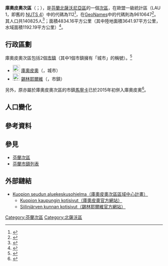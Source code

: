 {{Infobox settlement
| name                    = 庫奧皮奧次區
| settlement_type         = [[芬蘭次區|次區]]
| native_name             =Kuopion seutukunta
| native_name_lang        = 
| other_name              = 
| image_shield            = 
| shield_size             = 
| image_map               =Kuopion.seutukunta.sijainti.Suomi.2020.svg
| mapsize                 =
| subdivision_type        = [[世界政區索引|國家]]
| subdivision_name        = {{flag|Finland}}
| subdivision_type1        = [[芬蘭行政區|行政區]]
| subdivision_name1        = [[北薩沃尼亞區|北薩沃尼亞區]]
| seat_type               = 首府
| seat                    = 
| leader_party            = 
| leader_title            = 
| leader_name             = 
| population_footnotes    = <ref name="Population" />
| population_total        = 140825
| population_as_of        = 2020
| area_footnotes          = <ref name="Area" />
| area_total_km2          = 4834.16
| area_land_km2           = 3641.97
| area_water_km2          = 1192.19
| population_density_km2  = auto
| coordinates             = {{Coord|62.98930|27.70115|display=title,inline}}
| coordinates_footnotes   = <ref name="GeoNames" />
| timezone1               = [[歐洲東部時間|EET]]<ref>{{Cite web|url=https://www.timeanddate.com/worldclock/finland/helsinki|title=Current Local Time in Helsinki, Finland|last=|first=|date=|website=Time and Date|archive-url=https://web.archive.org/web/20200804053117/https://www.timeanddate.com/worldclock/finland/helsinki|archive-date=2020-08-04|dead-url=no|access-date=|language=en}}</ref>
| utc_offset1             = +2
| timezone1_DST           = [[歐洲東部夏令時間|EEST]]<ref>{{Cite web|url=https://www.timeanddate.com/time/change/finland/helsinki|title=Clock Changes in Helsinki, Finland|last=|first=|date=|website=Time and Date|archive-url=https://web.archive.org/web/20200804053109/https://www.timeanddate.com/time/change/finland/helsinki|archive-date=2020-08-04|dead-url=no|access-date=|language=en}}</ref>
| utc_offset1_DST         = +3
| iso_code                = 
| blank_name              = [[GeoNames|GeoNames]]<ref name="GeoNames" />
| blank_info              = 9610647
| blank1_name             = LAU 1（NUTS 4）<ref name="LAU" />
| blank1_info              = 112
| website                 = 
| footnotes               = 
}}
'''庫奧皮奧次區'''（{{lang-fi|Kuopion seutukunta}}；{{lang-sv|Kuopio ekonomiska region}}），是[[芬蘭共和國|芬蘭]][[北薩沃尼亞區|北薩沃尼亞區]]的一個[[芬蘭次區|次區]]，在歐盟一級{{tsl|fr|Unité administrative locale|地方行政單位}}統計區（LAU 1，即舊的 [[地域統計單位命名法|NUTS 4]]）中的代碼為112<ref name="LAU">{{Cite web |url=http://tilastokeskus.fi/meta/luokitukset/seutukunta/001-2013/index_sv.html |title=Förteckning över ekonomiska regioner |publisher=Statistikcentralen |language=sv |access-date=2013-12-25 |archive-date=2013-11-11 |archive-url=https://web.archive.org/web/20131111091437/http://tilastokeskus.fi/meta/luokitukset/seutukunta/001-2013/index_sv.html |dead-url=no }}</ref>，在[[GeoNames|GeoNames]]中的代碼則為9610647<ref name="GeoNames">{{Cite web |url = https://www.geonames.org/9610647 |title = GeoNames - Kuopio (9610647) |archive-url=|archive-date=|dead-url=|access-date = 2020-07-14 |website=[[GeoNames|GeoNames]] |language = en}}</ref>。其人口共140825人<ref name="Population">{{Cite web |url = http://pxnet2.stat.fi/PXWeb/pxweb/fi/StatFin/StatFin__vrm__vamuu/statfin_vamuu_pxt_11lj.px/table/tableViewLayout1/ |title = Väestörakenteen ennakkotiedot alueittain, 2020M01*-2020M05* |date = 2020-01-31 |publisher = Tilastokeskus |access-date = 2020-07-13 |language = fi |archive-date = 2020-12-14 |archive-url = https://web.archive.org/web/20201214201953/http://pxnet2.stat.fi/PXWeb/pxweb/fi/StatFin/StatFin__vrm__vamuu/statfin_vamuu_pxt_11lj.px/ |dead-url = yes }}</ref>；面積4834.16平方公里（其中陸地面積3641.97平方公里，水域面積1192.19平方公里）<ref name="Area">{{Cite web |url = https://www.maanmittauslaitos.fi/sites/maanmittauslaitos.fi/files/attachments/2020/01/Vuoden_2020_pinta-alatilasto_kunnat_maakunnat.xlsx |title = Pinta-alat kunnittain (Excel) 2020-01-01 |date = 2020-01-01 |publisher = Maanmittauslaitos |access-date = 2020-07-13 |language = fi |archive-date = 2020-07-10 |archive-url = https://web.archive.org/web/20200710123737/https://www.maanmittauslaitos.fi/sites/maanmittauslaitos.fi/files/attachments/2020/01/Vuoden_2020_pinta-alatilasto_kunnat_maakunnat.xlsx |dead-url = yes }}</ref>。

== 行政區劃 ==
庫奧皮奧次區包括2個[[芬蘭市鎮|市鎮]]（其中1個市鎮擁有「城市」的稱號）。<ref name="Lappi">{{Cite web |language=fi |url=http://www.patio.fi/PatioWeb/facelets/suomenaluejaot/suomenaluejaot.faces |title=Finlands regionindelning på |website=www.patio.fi.|archive-url=https://web.archive.org/web/20121022111321/http://www.patio.fi/PatioWeb/facelets/suomenaluejaot/suomenaluejaot.faces |archive-date=2012-10-22}}</ref>
* [[File:Kuopio.vaakuna.svg|23px]] [[庫奧皮奧|庫奧皮奧]]（{{lang|fi|Kuopio}}，城市）
* [[File:Siilinjärvi.vaakuna.svg|23px]] [[錫林耶爾維|錫林耶爾維]]（{{lang|fi|Siilinjärvi}}，市鎮）

另外，原亦屬於庫奧皮奧次區的市鎮[[馬寧卡|馬寧卡]]已於2015年初併入庫奧皮奧<ref>{{Cite web | author = | title =Kuntauudistus jatkuu liitosselvityksin | publisher =Heksingin Sanomat | date =2014-12-31 | url =http://www.hs.fi/paivanlehti/31122014/paakirjoitukset/Kuntauudistus+jatkuu+liitosselvityksin/a1419915913611 | access-date =2020-07-14 | archive-date =2015-01-01 | archive-url =https://web.archive.org/web/20150101143038/http://www.hs.fi/paivanlehti/31122014/paakirjoitukset/Kuntauudistus+jatkuu+liitosselvityksin/a1419915913611 }}</ref>。
== 人口變化 ==
{{Bar box
|title   =  庫奧皮奧次區1980年－2015年的人口變化圖
|titlebar=  #DDD
|width   =  600px
|barwidth=  500px
|left1   =  年
|right1  =  人口
|float   =  none
|bars    =  {{bar pixel|1980|#0099FF|397||114 855}}
{{bar pixel|1985|#0099FF|414||119 627}}
{{bar pixel|1990|#0099FF|427||123 424}}
{{bar pixel|1995|#0099FF|441||127 503}}
{{bar pixel|2000|#0099FF|445||128 632}}
{{bar pixel|2005|#0099FF|452||130 479}}
{{bar pixel|2010|#0099FF|461||133 346}}
{{bar pixel|2015|#0099FF|480||138 715}}
|caption = 來源：Tilastokeskus.<ref>{{Cite web | url = http://pxnet2.stat.fi/PXWeb/pxweb/fi/StatFin/StatFin__vrm__vaerak/statfin_vaerak_pxt_011.px | title = Väestö kielen mukaan sekä ulkomaan kansalaisten määrä ja maa-pinta-ala alueittain 1980 - 2016 | last =  | first =  | date =  | website =  | publisher = Tilastokeskus | access-date = 2018-01-18 | quote =  | language = fi | archive-url = https://web.archive.org/web/20180617142223/http://pxnet2.stat.fi/PXWeb/pxweb/fi/StatFin/StatFin__vrm__vaerak/statfin_vaerak_pxt_011.px | archive-date = 2018-06-17 | dead-url = yes }}</ref>
}}

== 參考資料 ==
{{reflist}}

== 參見 ==
* [[芬蘭次區|芬蘭次區]]
* [[芬蘭市鎮列表|芬蘭市鎮列表]]

== 外部鏈結 ==
* [http://www.kuopionseutu.fi/ Kuopion seudun aluekeskusohjelma（庫奧皮奧次區區域中心計畫）] {{Wayback|url=http://www.kuopionseutu.fi/ |date=20210617085255 }} {{fi icon}}
** [http://www.kuopio.fi/ Kuopion kaupungin kotisivut（庫奧皮奧官方網站）] {{Wayback|url=http://www.kuopio.fi/ |date=20210326110152 }} {{fi icon}}
** [https://web.archive.org/web/20160304064742/http://www.siilinjarvi.fi/ Siilinjärven kunnan kotisivut（錫林耶爾維官方網站）] {{fi icon}}
{{芬蘭次區}}
[[Category:芬蘭次區|Category:芬蘭次區]]
[[Category:北薩沃區|Category:北薩沃區]]